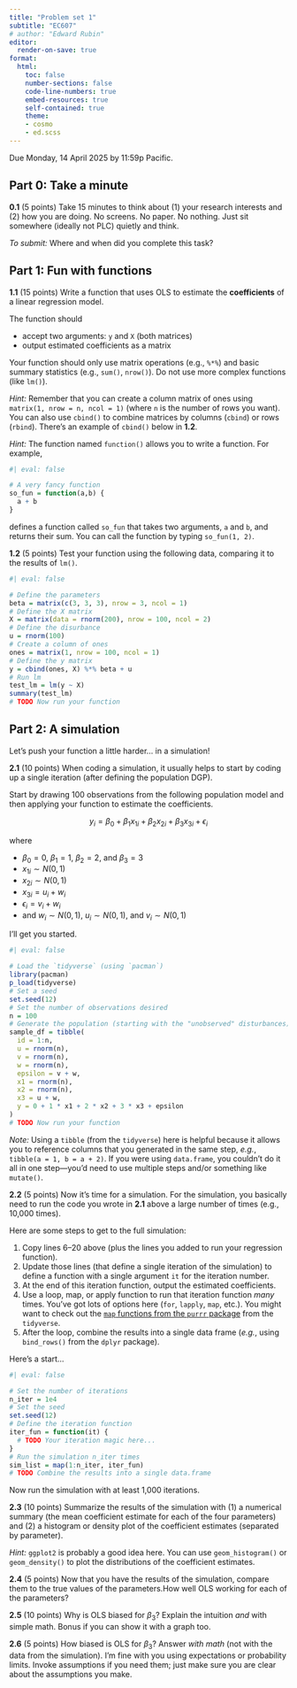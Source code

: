 ```yaml
---
title: "Problem set 1"
subtitle: "EC607"
# author: "Edward Rubin"
editor:
  render-on-save: true
format:
  html:
    toc: false
    number-sections: false
    code-line-numbers: true
    embed-resources: true
    self-contained: true
    theme:
    - cosmo
    - ed.scss
---
```


Due Monday, 14 April 2025 by 11:59p Pacific.

## Part 0: Take a minute

**0.1** (5 points) Take 15 minutes to think about (1) your research interests and (2) how you are doing. No screens. No paper. No nothing. Just sit somewhere (ideally not PLC) quietly and think.

*To submit:* Where and when did you complete this task?
  
## Part 1: Fun with functions

**1.1** (15 points) Write a function that uses OLS to estimate the **coefficients** of a linear regression model.

The function should

- accept two arguments: `y` and `X` (both matrices)
- output estimated coefficients as a matrix

Your function should only use matrix operations (e.g., `%*%`) and basic summary statistics (e.g., `sum()`, `nrow()`). Do not use more complex functions (like `lm()`).

*Hint:* Remember that you can create a column matrix of ones using `matrix(1, nrow = n, ncol = 1)` (where `n` is the number of rows you want). You can also use `cbind()` to combine matrices by columns (`cbind`) or rows (`rbind`). There's an example of `cbind()` below in **1.2**.

*Hint:* The function named `function()` allows you to write a function. For example, 

```r
#| eval: false

# A very fancy function
so_fun = function(a,b) {
  a + b
}
```

defines a function called `so_fun` that takes two arguments, `a` and `b`, and returns their sum. You can call the function by typing `so_fun(1, 2)`.

**1.2** (5 points) Test your function using the following data, comparing it to the results of `lm()`.

```r
#| eval: false

# Define the parameters
beta = matrix(c(3, 3, 3), nrow = 3, ncol = 1)
# Define the X matrix
X = matrix(data = rnorm(200), nrow = 100, ncol = 2)
# Define the disurbance
u = rnorm(100)
# Create a column of ones
ones = matrix(1, nrow = 100, ncol = 1)
# Define the y matrix
y = cbind(ones, X) %*% beta + u
# Run lm
test_lm = lm(y ~ X)
summary(test_lm)
# TODO Now run your function
```

## Part 2: A simulation

Let's push your function a little harder... in a simulation!

**2.1** (10 points) When coding a simulation, it usually helps to start by coding up a single iteration (after defining the population DGP).

Start by drawing 100 observations from the following population model and then applying your function to estimate the coefficients.

$$
y_i = \beta_0 + \beta_1 x_{1i} + \beta_2 x_{2i} + \beta_3 x_{3i} + \epsilon_i
$$

where

- $\beta_0 = 0$, $\beta_1 = 1$, $\beta_2 = 2$, and $\beta_3 = 3$
- $x_{1i} \sim N(0, 1)$
- $x_{2i} \sim N(0, 1)$
- $x_{3i} = u_i + w_i$
- $\epsilon_i = v_i + w_i$
- and $w_i \sim N(0, 1)$, $u_i \sim N(0, 1)$, and $v_i \sim N(0, 1)$
  
I'll get you started. 

```r
#| eval: false

# Load the `tidyverse` (using `pacman`)
library(pacman)
p_load(tidyverse)
# Set a seed
set.seed(12)
# Set the number of observations desired
n = 100
# Generate the population (starting with the "unobserved" disturbances)
sample_df = tibble(
  id = 1:n,
  u = rnorm(n),
  v = rnorm(n),
  w = rnorm(n),
  epsilon = v + w,
  x1 = rnorm(n),
  x2 = rnorm(n),
  x3 = u + w,
  y = 0 + 1 * x1 + 2 * x2 + 3 * x3 + epsilon
)
# TODO Now run your function
```

*Note:* Using a `tibble` (from the `tidyverse`) here is helpful because it allows you to reference columns that you generated in the same step, *e.g.*, `tibble(a = 1, b = a + 2)`. If you were using `data.frame`, you couldn't do it all in one step—you'd need to use multiple steps and/or something like `mutate()`.

**2.2** (5 points) Now it's time for a simulation. For the simulation, you basically need to run the code you wrote in **2.1** above a large number of times (e.g., 10,000 times).

Here are some steps to get to the full simulation:

1. Copy lines 6–20 above (plus the lines you added to run your regression function).
1. Update those lines (that define a single iteration of the simulation) to define a function with a single argument `it` for the iteration number.
1. At the end of this iteration function, output the estimated coefficients.
1. Use a loop, map, or apply function to run that iteration function *many* times. You've got lots of options here (`for`, `lapply`, `map`, etc.). You might want to check out the [`map` functions from the `purrr` package](https://purrr.tidyverse.org/reference/map.html) from the `tidyverse`.
1. After the loop, combine the results into a single data frame (*e.g.*, using `bind_rows()` from the `dplyr` package).

Here's a start...

```r
#| eval: false

# Set the number of iterations
n_iter = 1e4
# Set the seed
set.seed(12)
# Define the iteration function
iter_fun = function(it) {
  # TODO Your iteration magic here...
}
# Run the simulation n_iter times
sim_list = map(1:n_iter, iter_fun)
# TODO Combine the results into a single data.frame
```

Now run the simulation with at least 1,000 iterations.

**2.3** (10 points) Summarize the results of the simulation with (1) a numerical summary (the mean coefficient estimate for each of the four parameters) and (2) a histogram or density plot of the coefficient estimates (separated by parameter).

*Hint:* `ggplot2` is probably a good idea here. You can use `geom_histogram()` or `geom_density()` to plot the distributions of the coefficient estimates.

**2.4** (5 points) Now that you have the results of the simulation, compare them to the true values of the parameters.How well OLS working for each of the parameters?

**2.5** (10 points) Why is OLS biased for $\beta_3$? Explain the intuition *and* with simple math. Bonus if you can show it with a graph too.

**2.6** (5 points) How biased is OLS for $\beta_3$? Answer *with math* (not with the data from the simulation). I'm fine with you using expectations or probability limits. Invoke assumptions if you need them; just make sure you are clear about the assumptions you make.
